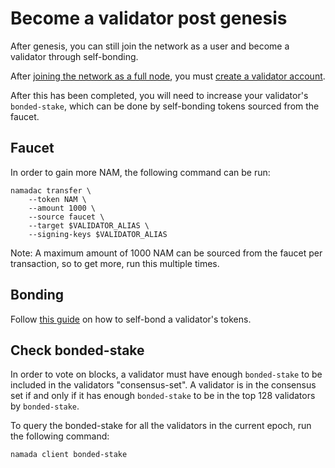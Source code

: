 # Become a validator post genesis

After genesis, you can still join the network as a user and become a validator through self-bonding. 

After [joining the network as a full node](../../ledger/running-a-full-node.md), you must [create a validator account](../../validators/post-genesis-validator-setup.md).

After this has been completed, you will need to increase your validator's `bonded-stake`, which can be done by self-bonding tokens sourced from the faucet.

## Faucet

In order to gain more NAM, the following command can be run: 
```shell copy
namadac transfer \
    --token NAM \
    --amount 1000 \
    --source faucet \
    --target $VALIDATOR_ALIAS \
    --signing-keys $VALIDATOR_ALIAS
```
Note: A maximum amount of 1000 NAM can be sourced from the faucet per transaction, so to get more, run this multiple times.

## Bonding

Follow [this guide](../../validators/staking.md#self-bonding) on how to self-bond a validator's tokens.

## Check bonded-stake
In order to vote on blocks, a validator must have enough `bonded-stake` to be included in the validators "consensus-set". A validator is in the consensus set if and only if it has enough `bonded-stake` to be in the top 128 validators by `bonded-stake`.

To query the bonded-stake for all the validators in the current epoch, run the following command:
```bash copy
namada client bonded-stake
```